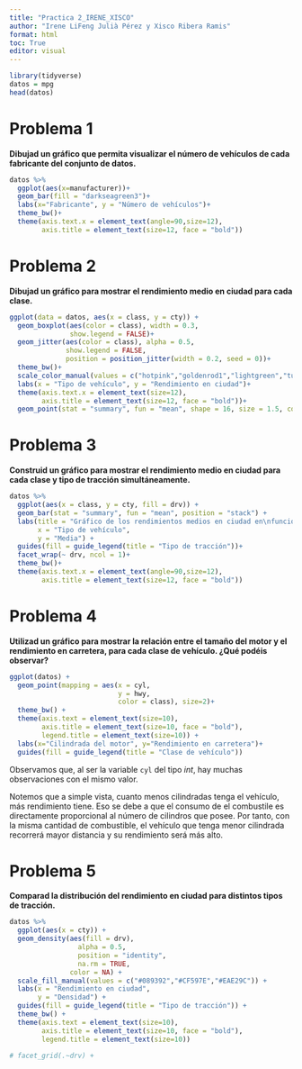 ```yaml
---
title: "Practica 2_IRENE_XISCO"
author: "Irene LiFeng Julià Pérez y Xisco Ribera Ramis"
format: html
toc: True
editor: visual
---
```


```r
library(tidyverse)
datos = mpg
head(datos)
```

# Problema 1

**Dibujad un gráfico que permita visualizar el número de vehículos de cada fabricante del conjunto de datos.**

```r
datos %>% 
  ggplot(aes(x=manufacturer))+
  geom_bar(fill = "darkseagreen3")+
  labs(x="Fabricante", y = "Número de vehículos")+
  theme_bw()+
  theme(axis.text.x = element_text(angle=90,size=12),
        axis.title = element_text(size=12, face = "bold"))
```


# Problema 2

**Dibujad un gráfico para mostrar el rendimiento medio en ciudad para cada clase.**

```r
ggplot(data = datos, aes(x = class, y = cty)) +
  geom_boxplot(aes(color = class), width = 0.3, 
               show.legend = FALSE)+ 
  geom_jitter(aes(color = class), alpha = 0.5, 
              show.legend = FALSE, 
              position = position_jitter(width = 0.2, seed = 0))+
  theme_bw()+
  scale_color_manual(values = c("hotpink","goldenrod1","lightgreen","turquoise","deepskyblue1" ,"purple","salmon")) +
  labs(x = "Tipo de vehículo", y = "Rendimiento en ciudad")+
  theme(axis.text.x = element_text(size=12),
        axis.title = element_text(size=12, face = "bold"))+
  geom_point(stat = "summary", fun = "mean", shape = 16, size = 1.5, color = "black")
```


# Problema 3

**Construid un gráfico para mostrar el rendimiento medio en ciudad para cada clase y tipo de tracción simultáneamente.**

```r
datos %>% 
  ggplot(aes(x = class, y = cty, fill = drv)) +
  geom_bar(stat = "summary", fun = "mean", position = "stack") +
  labs(title = "Gráfico de los rendimientos medios en ciudad en\nfunción de cada clase y tipo de tracción",
       x = "Tipo de vehículo",
       y = "Media") +
  guides(fill = guide_legend(title = "Tipo de tracción"))+
  facet_wrap(~ drv, ncol = 1)+
  theme_bw()+
  theme(axis.text.x = element_text(angle=90,size=12),
        axis.title = element_text(size=12, face = "bold"))

```



# Problema 4

**Utilizad un gráfico para mostrar la relación entre el tamaño del motor y el rendimiento en carretera, para cada clase de vehículo. ¿Qué podéis observar?**


```r
ggplot(datos) +
  geom_point(mapping = aes(x = cyl,
                           y = hwy,
                           color = class), size=2)+
  theme_bw() +
  theme(axis.text = element_text(size=10),
        axis.title = element_text(size=10, face = "bold"),
        legend.title = element_text(size=10)) + 
  labs(x="Cilindrada del motor", y="Rendimiento en carretera")+
  guides(fill = guide_legend(title = "Clase de vehículo"))
```

Observamos que, al ser la variable `cyl` del tipo *int*, hay muchas observaciones con el mismo valor.

Notemos que a simple vista, cuanto menos cilindradas tenga el vehículo, más rendimiento tiene. Eso se debe a que el consumo de el combustile es directamente proporcional al número de cilindros que posee. Por tanto, con la misma cantidad de combustible, el vehículo que tenga menor cilindrada recorrerá mayor distancia y su rendimiento será más alto.

# Problema 5
**Comparad la distribución del rendimiento en ciudad para distintos tipos de tracción.**

```r
datos %>% 
  ggplot(aes(x = cty)) +
  geom_density(aes(fill = drv), 
                 alpha = 0.5, 
                 position = "identity",
                 na.rm = TRUE,
               color = NA) +
  scale_fill_manual(values = c("#089392","#CF597E","#EAE29C")) +
  labs(x = "Rendimiento en ciudad",
       y = "Densidad") +
  guides(fill = guide_legend(title = "Tipo de tracción")) +
  theme_bw() +
  theme(axis.text = element_text(size=10),
        axis.title = element_text(size=10, face = "bold"),
        legend.title = element_text(size=10))

# facet_grid(.~drv) +
```


